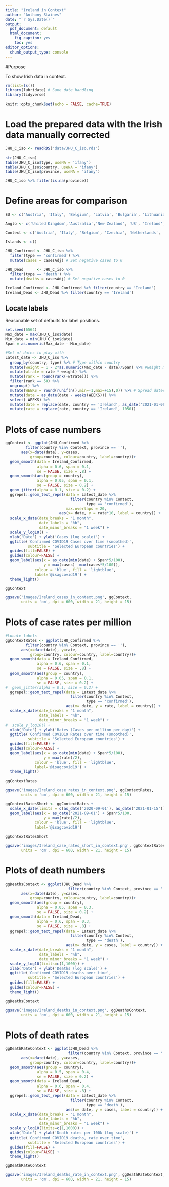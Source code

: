 ```yaml
---
title: "Ireland in Context"
author: "Anthony Staines"
date: "`r Sys.Date()`"
output:
  pdf_document: default
  html_document: 
    fig_caption: yes
    toc: yes
editor_options:
  chunk_output_type: console
---
```


#Purpose

To show Irish data in context.

```r
rm(list=ls())
library(lubridate) # Sane date handling
library(tidyverse)

knitr::opts_chunk$set(echo = FALSE, cache=TRUE)
```

# Load the prepared data with the Irish data manually corrected

```r
JHU_C_iso <- readRDS('data/JHU_C_iso.rds')

```

```r
str(JHU_C_iso)
table(JHU_C_iso$type, useNA = 'ifany')
table(JHU_C_iso$country, useNA = 'ifany')
table(JHU_C_iso$province, useNA = 'ifany')

JHU_C_iso %>% filter(is.na(province))
```

# Define areas for comparison

```r
EU <- c('Austria', 'Italy', 'Belgium', 'Latvia', 'Bulgaria', 'Lithuania', 'Croatia', 'Luxembourg', 'Cyprus', 'Malta', 'Czechia', 'Netherlands', 'Denmark', 'Poland', 'Estonia', 'Portugal', 'Finland', 'Romania', 'France', 'Slovakia', 'Germany', 'Slovenia', 'Greece', 'Spain', 'Hungary', 'Sweden', 'Ireland')

Anglo <- c('United Kingdom','Australia','New Zealand', 'US', 'Ireland')

Context <- c('Austria', 'Italy', 'Belgium', 'Czechia', 'Netherlands', 'Denmark', 'Portugal', 'Finland', 'France', 'Germany', 'Greece', 'Spain', 'Sweden', 'Ireland', 'United Kingdom','Australia','New Zealand')

Islands <- c()
```

```r
JHU_Confirmed <- JHU_C_iso %>%
  filter(type == 'confirmed') %>%
  mutate(cases = casesAdj) # Set negative cases to 0

JHU_Dead      <- JHU_C_iso %>%
  filter(type == 'death') %>%
  mutate(deaths = casesAdj) # Set negative cases to 0

Ireland_Confirmed <- JHU_Confirmed %>% filter(country == 'Ireland')
Ireland_Dead <- JHU_Dead %>% filter(country == 'Ireland')
```

## Locate labels
Reasonable set of defaults for label positions.

```r
set.seed(6564)
Max_date = max(JHU_C_iso$date)
Min_date = min(JHU_C_iso$date)
Span = as.numeric(Max_date - Min_date)

#Set of dates to play with
Latest_date <- JHU_C_iso %>%
  group_by(country, type) %>% # Type within country
  mutate(weight = 1 - 2*as.numeric(Max_date - date)/Span) %>% #weight more recent ranks more heavily
  mutate(wtrate = rate * weight) %>%
  mutate(rank = round(rank(-wtrate))) %>%
  filter(rank == 50) %>%
  ungroup() %>%
  mutate(WEEKS = round(runif(n(),min=-1,max=+15),0)) %>% # Spread dates over 12 weeks
  mutate(date = as_date(date - weeks(WEEKS))) %>%
  select(-WEEKS) %>%
  mutate(date = replace(date, country == 'Ireland', as_date('2021-01-06'))) %>%
  mutate(rate = replace(rate, country == 'Ireland', 1050))


```

# Plots of case numbers

```r

ggContext <- ggplot(JHU_Confirmed %>%
         filter(country %in% Context, province == ''),
       aes(x=date(date), y=cases,
           group=country, colour=country, label=country))+
  geom_smooth(data = Ireland_Confirmed,
              alpha = 0.6, span = 0.1,
              se = FALSE, size = .8) +
  geom_smooth(aes(group = country),
              alpha = 0.05, span = 0.1,
              se = FALSE, size = 0.2) +
  geom_jitter(alpha = 0.1, size = 0.2) +
  ggrepel::geom_text_repel(data = Latest_date %>%
                             filter(country %in% Context,
                                    type == 'confirmed'),
                           max.overlaps = 20,
                        aes(x= date, y = rate*10, label = country)) +
  scale_x_date(date_breaks = "1 month",
               date_labels = "%b",
               date_minor_breaks = "1 week") +
  scale_y_log10() +
  xlab('Date') + ylab('Cases (log scale)') +
  ggtitle('Confirmed COVID19 Cases over time (smoothed)',
          subtitle = 'Selected European countries') +
  guides(fill=FALSE) +
  guides(colour=FALSE) +
  geom_label(aes(x = as_date(min(date) + Span*5/100),
                 y = max(cases)- max(cases*5/100)),
             colour = 'blue', fill = 'lightblue',
             label='@isagcovid19') +
  theme_light()

ggContext

ggsave('images/Ireland_cases_in_context.png', ggContext,
       units = 'cm', dpi = 600, width = 21, height = 15)
```

# Plots of case rates per million

```r
#Locate labels
ggContextRates <- ggplot(JHU_Confirmed %>%
         filter(country %in% Context, province == ''),
       aes(x=date(date), y=rate,
           group=country, colour=country, label=country))+
  geom_smooth(data = Ireland_Confirmed,
              alpha = 0.6, span = 0.1,
              se = FALSE, size = .8) +
  geom_smooth(aes(group = country),
              alpha = 0.05, span = 0.1,
              se = FALSE, size = 0.2) +
#  geom_jitter(alpha = 0.1, size = 0.2) +
  ggrepel::geom_text_repel(data = Latest_date %>%
                             filter(country %in% Context,
                                    type == 'confirmed'),
                           aes(x= date, y = rate, label = country)) +
  scale_x_date(date_breaks = "1 month",
               date_labels = "%b",
               date_minor_breaks = "1 week") +
#  scale_y_log10() +
  xlab('Date') + ylab('Rates (Cases per million per day)') +
  ggtitle('Confirmed COVID19 Rates over time (smoothed)',
          subtitle = 'Selected European countries') +
  guides(fill=FALSE) +
  guides(colour=FALSE) +
  geom_label(aes(x = as_date(min(date) + Span*5/100),
                 y = max(rate)/2),
             colour = 'blue', fill = 'lightblue',
             label='@isagcovid19') +
  theme_light()

ggContextRates

ggsave('images/Ireland_case_rates_in_context.png', ggContextRates,
       units = 'cm', dpi = 600, width = 21, height = 15)

ggContextRatesShort <- ggContextRates +
  scale_x_date(limits = c(as_date('2020-09-01'), as_date('2021-01-15'))) +
  geom_label(aes(x = as_date('2021-09-01') + Span*5/100,
                 y = max(rate)/2),
             colour = 'blue', fill = 'lightblue',
             label='@isagcovid19') 

ggContextRatesShort

ggsave('images/Ireland_case_rates_short_in_context.png', ggContextRatesShort,
       units = 'cm', dpi = 600, width = 21, height = 15)

```

# Plots of death numbers

```r

ggDeathsContext <- ggplot(JHU_Dead %>%
                            filter(country %in% Context, province == ''),
       aes(x=date(date), y=cases,
           group=country, colour=country, label=country))+
  geom_smooth(aes(group = country),
              alpha = 0.05, span = 0.3,
              se = FALSE, size = 0.2) +
  geom_smooth(data = Ireland_Dead,
              alpha = 0.6, span = 0.3,
              se = FALSE, size = .8) +
  ggrepel::geom_text_repel(data = Latest_date %>%
                             filter(country %in% Context,
                                    type == 'death'),
                           aes(x= date, y = cases, label = country)) +
  scale_x_date(date_breaks = "1 month",
               date_labels = "%b",
               date_minor_breaks = "1 week") +
  scale_y_log10(limits=c(1,1000)) +
  xlab('Date') + ylab('Deaths (log scale)') +
  ggtitle('Confirmed COVID19 deaths over time',
          subtitle = 'Selected European countries') +
  guides(fill=FALSE) +
  guides(colour=FALSE) +
  theme_light()

ggDeathsContext

ggsave('images/Ireland_deaths_in_context.png', ggDeathsContext,
       units = 'cm', dpi = 600, width = 21, height = 15)
```


# Plots of death rates

```r

ggDeathRateContext <- ggplot(JHU_Dead %>%
                            filter(country %in% Context, province == ''),
       aes(x=date(date), y=cases,
           group=country, colour=country, label=country))+
  geom_smooth(aes(group = country),
              alpha = 0.5, span = 0.4,
              se = FALSE, size = 0.2) +
  geom_smooth(data = Ireland_Dead,
              alpha = 0.6, span = 0.4,
              se = FALSE, size = .8) +
  ggrepel::geom_text_repel(data = Latest_date %>%
                             filter(country %in% Context,
                                    type == 'death'),
                           aes(x= date, y = cases, label = country)) +
  scale_x_date(date_breaks = "1 month",
               date_labels = "%b",
               date_minor_breaks = "1 week") +
  scale_y_log10(limits=c(1,1000)) +
  xlab('Date') + ylab('Death rates per 100k (log scale)') +
  ggtitle('Confirmed COVID19 deaths, rate over time',
          subtitle = 'Selected European countries') +
  guides(fill=FALSE) +
  guides(colour=FALSE) +
  theme_light()

ggDeathRateContext

ggsave('images/Ireland_deaths_rate_in_context.png', ggDeathRateContext,
       units = 'cm', dpi = 600, width = 21, height = 15)
```



